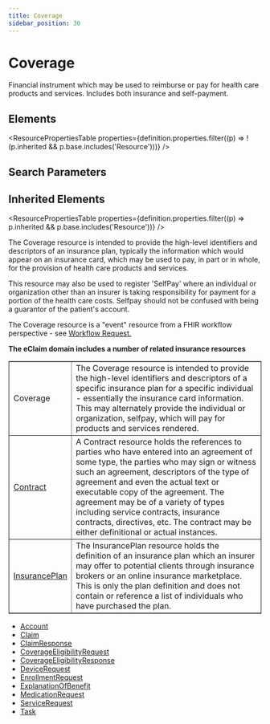 ```yaml
---
title: Coverage
sidebar_position: 30
---
```



# Coverage

Financial instrument which may be used to reimburse or pay for health care products and services. Includes both insurance and self-payment.

<Tabs queryString="section">
  <TabItem value="schema" label="Schema" default>

## Elements

<ResourcePropertiesTable
  properties={definition.properties.filter((p) => !(p.inherited && p.base.includes('Resource')))}
/>

## Search Parameters

<SearchParamsTable searchParams={definition.searchParameters} />

## Inherited Elements

<ResourcePropertiesTable properties={definition.properties.filter((p) => p.inherited && p.base.includes('Resource'))} />

  </TabItem>
  <TabItem value="usage" label="Usage">
<div> <a name="scope"></a> <p> The <Link to="/docs/api/fhir/resources/coverage">Coverage</Link> resource is intended to provide the high-level identifiers and descriptors of an insurance plan, typically the information which would  appear on an insurance card, which may be used to pay, in part or in whole, for the provision of health care products and services.  </p> <p> This resource may also be used to register 'SelfPay' where an individual or organization other than an insurer is taking responsibility for payment for a  portion of the health care costs. Selfpay should not be confused with being a guarantor of the patient's account. </p> <p>The <Link to="/docs/api/fhir/resources/coverage">Coverage</Link> resource is a "event" resource from a FHIR workflow perspective - see <a href="https://www.hl7.org/fhir/workflow.html#event">Workflow Request.</a></p> </div>
  </TabItem>
  <TabItem value="relationships" label="Relationships">
<div> <a name="bnr"></a> <p> <b>The eClaim domain includes a number of related insurance resources</b> </p> <table border="1" cellpadding="1" cellspacing="2" frame="box"> <tbody><tr> <td>Coverage</td> <td>The <Link to="/docs/api/fhir/resources/coverage">Coverage</Link> resource is intended to provide the high-level identifiers and descriptors of a specific insurance plan for a specific individual - essentially the insurance card information. This may alternately provide the individual or organization, selfpay,  which will pay for products and services rendered.</td> </tr> <tr> <td><a href="/docs/api/fhir/resources/contract">Contract</a></td> <td>A <Link to="/docs/api/fhir/resources/contract">Contract</Link> resource holds the references to parties who have entered into an agreement of some type, the parties who may sign or witness such an agreement, descriptors of the type of agreement and even the actual text or executable copy of the agreement. The agreement may be of  a variety of types including service contracts, insurance contracts, directives, etc. The contract may be either definitional or actual instances. </td> </tr> <tr> <td><a href="/docs/api/fhir/resources/insuranceplan">InsurancePlan</a></td> <td>The <Link to="/docs/api/fhir/resources/insuranceplan">InsurancePlan</Link> resource holds the definition of an insurance plan which an insurer may offer to potential clients through insurance brokers or an online insurance marketplace. This is only the plan definition and does not contain or reference  a list of individuals who have purchased the plan. </td> </tr> </tbody></table> </div>
  </TabItem>

  <TabItem value="referencedBy" label="Referenced By">
<ul><li><a href="/docs/api/fhir/resources/account">Account</a></li>
<li><a href="/docs/api/fhir/resources/claim">Claim</a></li>
<li><a href="/docs/api/fhir/resources/claimresponse">ClaimResponse</a></li>
<li><a href="/docs/api/fhir/resources/coverageeligibilityrequest">CoverageEligibilityRequest</a></li>
<li><a href="/docs/api/fhir/resources/coverageeligibilityresponse">CoverageEligibilityResponse</a></li>
<li><a href="/docs/api/fhir/resources/devicerequest">DeviceRequest</a></li>
<li><a href="/docs/api/fhir/resources/enrollmentrequest">EnrollmentRequest</a></li>
<li><a href="/docs/api/fhir/resources/explanationofbenefit">ExplanationOfBenefit</a></li>
<li><a href="/docs/api/fhir/resources/medicationrequest">MedicationRequest</a></li>
<li><a href="/docs/api/fhir/resources/servicerequest">ServiceRequest</a></li>
<li><a href="/docs/api/fhir/resources/task">Task</a></li></ul>
  </TabItem>
</Tabs>
